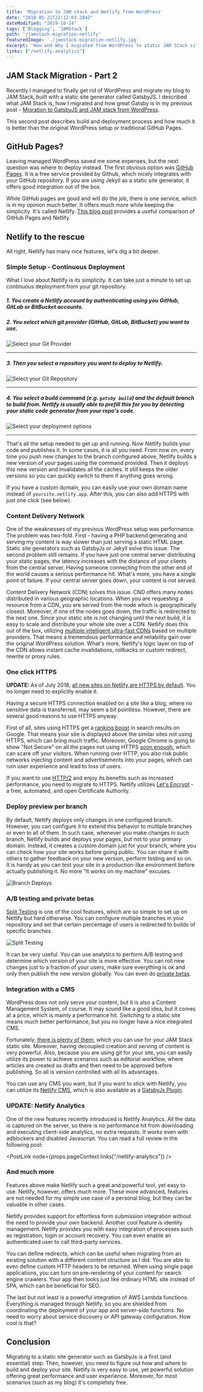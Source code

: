```yaml
---
title: 'Migration to JAM stack and Netlify from WordPress'
date: "2018-05-21T22:12:03.284Z"
dateModified: "2019-10-24"
tags: ['Blogging', 'JAMStack']
path: '/jamstack-migration-netlify'
featuredImage: './jamstack-migration-netlify.jpg'
excerpt: 'How and Why I migrated from WordPress to static JAM Stack site deployed on Netlify.'
links: ["/netlify-analytics"]
---
```


<PostHeader frontmatter={props.data.mdx.frontmatter} />

## JAM Stack Migration - Part 2
Recently I managed to finally get rid of WordPress and migrate my blog to JAM Stack, built with a static site generator called GatsbyJS. I described what JAM Stack is, how I migrated and how great Gatsby is in my previous post - [Migration to GatsbyJS and JAM stack from WordPress](https://www.vojtechruzicka.com/gatsby-migration/). 

This second post describes build and deployment process and how much it is better than the original WordPress setup or traditional GitHub Pages.

## GitHub Pages?
Leaving managed WordPress saved me some expenses, but the next question was where to deploy instead. The first obvious option was [GitHub Pages](https://pages.github.com/). It is a free service provided by Github, which nicely integrates with your GitHub repository. If you are using Jekyll as a static site generator, it offers good integration out of the box. 

While GitHub pages are good and will do the job, there is one service, which is in my opinion much better. It offers much more while keeping the simplicity. It's called Netlify. [This blog post](https://www.netlify.com/github-pages-vs-netlify/) provides a useful comparison of GitHub Pages and Netlify. 

## Netlify to the rescue
All right, Netlify has many nice features, let's dig a bit deeper.

### Simple Setup - Continuous Deployment
What I love about Netlify is its simplicity. It can take just a minute to set up continuous deployment from your git repository.

##### 1. You create a Netlify account by authenticating using you GitHub, GitLab or BitBucket accounts.

##### 2. You select which git provider (GitHub, GitLab, BitBucket) you want to use.

 ![Select your Git Provider](./netlify-deploy-1.png)
___

##### 3. Then you select a repository you want to deploy to Netlify.

 ![Select your Git Repository](./netlify-deploy-2.png)
___

##### 4. You select a build command (e.g. `gatsby build`) and the default branch to build from. Netlify is usually able to prefill this for you by detecting your static code generator from your repo's code.

 ![Select your deployment options](./netlify-deploy-3.png)
___

That's all the setup needed to get up and running. Now Netlify builds your code and publishes it. In some cases, it is all you need. From now on, every time you push new changes to the branch configured above, Netlify builds a new version of your pages using the command provided. Then it deploys this new version and invalidates all the caches. It still keeps the older versions so you can quickly switch to them if anything goes wrong.

If you have a custom domain, you can easily use your own domain name instead of `yoursite.netlify.app`. After this, you can also add HTTPS with just one click (see below).

### Content Delivery Network
One of the weaknesses of my previous WordPress setup was performance. The problem was two-fold. First - having a PHP backend generating and serving my content is way slower than just serving a static HTML page. Static site generators such as GatsbyJs or Jekyll solve this issue. The second problem still remains. If you have just one central server distributing your static pages, the latency increases with the distance of your clients from the central server. Having someone connecting from the other end of the world causes a serious performance hit. What's more, you have a single point of failure. If your central server goes down, your content is not served.

Content Delivery Network (CDN) solves this issue. CND offers many nodes distributed in various geographic locations. When you are requesting a resource from a CDN, you are served from the node which is geographically closest. Moreover, if one of the nodes goes down, the traffic is redirected to the next one. Since your static site is not changing until the next build, it is easy to scale and distribute your whole site over a CDN. Netlify does this out of the box, utilizing [multiple intelligent ultra-fast CDNs](https://www.netlify.com/blog/2016/04/15/make-your-site-faster-with-netlifys-intelligent-cdn/) based on multiple providers. That means a tremendous performance and reliability gain over the original WordPress solution. What's more, Netlify's logic layer on top of the CDN allows instant cache invalidations, rollbacks or custom redirect, rewrite or proxy rules.

### One click HTTPS
<Info>**UPDATE:** As of July 2018, <a href="https://www.netlify.com/blog/2018/07/02/all-new-sites-on-netlify-are-https-by-default/">all new sites on Netlify are HTTPS by default</a>. You no longer need to explicitly enable it.</Info>

Having a secure HTTPS connection enabled on a site like a blog, where no sensitive data is transferred, may seem a bit pointless. However, there are several good reasons to use HTTPS anyway. 

First of all, sites using HTTPS get a [ranking boost](https://webmasters.googleblog.com/2014/08/https-as-ranking-signal.html) in search results on Google. That means your site is displayed above the similar sites not using HTTPS, which can bring much traffic. Moreover, Google Chrome is going to show "Not Secure" on all the pages not using HTTPS [soon enough](https://blog.chromium.org/2018/05/evolving-chromes-security-indicators.html), which can scare off your visitors. When running over HTTP, you also risk public networks injecting content and advertisements into your pages, which can ruin user experience and lead to loss of users.

If you want to use [HTTP/2](https://developers.google.com/web/fundamentals/performance/http2/) and enjoy its benefits such as increased performance, you need to migrate to HTTPS.  Netlify utilizes [Let's Encrypt](https://letsencrypt.org/) - a free, automated, and open Certificate Authority.


### Deploy preview per branch
By default, Netlify deploys only changes in one configured branch. However, you can configure it to extend this behavior to multiple branches or even to all of them. In such case, whenever you make changes in such branch, Netlify builds and deploys your pages, but not to your primary domain. Instead, it creates a custom domain just for your branch, where you can check how your site works before going public. You can share it with others to gather feedback on your new version, perform testing and so on. It is handy as you can test your site in a production-like environment before actually publishing it. No more "It works on my machine" excuses.

![Branch Deploys](./netlify-branch-deploys.png)

### A/B testing and private betas
[Split Testing](https://www.netlify.com/docs/split-testing) is one of the cool features, which are so simple to set up on Netlify but hard otherwise. You can configure multiple branches in your repository and set that certain percentage of users is redirected to builds of specific branches.

![Split Testing](./netlify-split-testing.png)

It can be very useful. You can use analytics to perform A/B testing and determine which version of your site is more effective. You can roll new changes just to a fraction of your users, make sure everything is ok and only then publish the new version globally. You can even do [private betas](https://www.netlify.com/blog/2018/03/02/how-to-use-split-tests-to-give-users-access-to-private-features).

### Integration with a CMS
WordPress does not only serve your content, but it is also a Content Management System, of course. It may sound like a good idea, but it comes at a price, which is mainly a performance hit. Switching to a static site means much better performance, but you no longer have a nice integrated CMS.

Fortunately, [there is plenty of them](https://headlesscms.org/), which you can use for your JAM Stack static site. Moreover, having decoupled creation and serving of content is very powerful. Also, because you are using git for your site, you can easily utilize its power to achieve scenarios such as editorial workflow, where articles are created as drafts and then need to be approved before publishing. So all is version controlled with all its advantages.

You can use any CMS you want, but if you want to stick with Netlify, you can utilize its [Netlify CMS](https://www.netlifycms.org/), which is also available as a [GatsbyJs Plugin](https://www.gatsbyjs.org/docs/netlify-cms/).

### UPDATE: Netlify Analytics
One of the new features recently introduced is Netlify Analytics. All the data is captured on the server, so there is no performance hit from downloading and executing client-side analytics, no extra requests. It works even with adblockers and disabled Javascript. You can read a full review in the following post:

<PostLink node={props.pageContext.links["/netlify-analytics"]} />

### And much more
Features above make Netlify such a great and powerful tool, yet easy to use. Netlify, however, offers much more. These more advanced, features are not needed for my simple use case of a personal blog, but they can be valuable in other cases.

Netlify provides support for effortless form submission integration without the need to provide your own backend. Another cool feature is identity management. Netlify provides you with easy integration of processes such as registration, login or account recovery. You can even enable an authenticated user to call third-party services.

You can define redirects, which can be useful when migrating from an existing solution with a different content structure as I did. You are able to even define custom HTTP headers to be returned. When using single page applications, you can turn on pre-rendering of your content for search engine crawlers. Your app then looks just like ordinary HTML site instead of SPA, which can be beneficial for SEO.

The last but not least is a powerful integration of AWS Lambda functions. Everything is managed through Netlify, so you are shielded from coordinating the deployment of your app and server-side functions. No need to worry about service discovery or API gateway configuration. How cool is that?

## Conclusion
Migrating to a static site generator such as GatsbyJs is a first (and essential) step. Then, however, you need to figure out how and where to build and deploy your site. Netlify is very easy to use, yet powerful solution offering great performance and user experience. Moreover, for most scenarios (such as my blog) it's completely free.